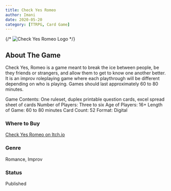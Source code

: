 ```yaml
---
title: Check Yes Romeo
author: Imani
date: 2020-05-20
category: [TTRPG, Card Game]
---
```

{/* ![Check Yes Romeo Logo](./static/img/logos/hurricane_like_me_logo_by_mitoky.png) */}

## About The Game

Check Yes, Romeo is a game meant to break the ice between people, be they friends or strangers, and allow them to get to know one another better. It is an improv roleplaying game where each playthrough will be different depending on who is playing. Games should last approximately 60 to 80 minutes.

Game Contents: One ruleset, duplex printable question cards, excel spread sheet of cards
Number of Players: Three to six 
Age of Players: 16+ 
Length of Game: 60 to 80 minutes 
Card Count: 52 
Format: Digital

### Where to Buy
[Check Yes Romeo on Itch.io](https://margaretcatter.itch.io/check-yes-romeo)

### Genre
Romance, Improv

### Status
Published
